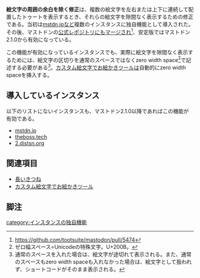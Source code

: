 '''絵文字の周囲の余白を除く修正'''は、複数の絵文字を左右または上下に連続して配置したトゥートを表示するとき、それらの絵文字を隙間なく表示するための修正である。当初は[[mstdn.jp]]など複数のインスタンスに独自機能として導入された。その後、マストドンの[[マストドン公式レポジトリ|公式レポジトリ]]にもマージされ<ref>https://github.com/tootsuite/mastodon/pull/5474</ref>、安定版ではマストドン2.1.0から有効になっている。

この機能が有効になっているインスタンスでも、実際に絵文字を隙間なく表示するためには、絵文字の区切りを通常のスペースではなくzero width space<ref>ゼロ幅スペース=Unicodeの特殊文字。U+200B。</ref>で記述する必要がある<ref>通常のスペースを入れた場合は、絵文字が途切れて表示される。また、通常のスペースもzero width spaceも入れなかった場合は、絵文字として扱われず、ショートコードがそのまま表示される。</ref>。[[カスタム絵文字でお絵かきツール]]は自動的にzero width spaceを挿入する。

==導入しているインスタンス==

以下のリストにないインスタンスも、マストドン2.1.0以降であればこの機能が有効である。

*[[mstdn.jp]]
*[[theboss.tech]]
*[[2.distsn.org]]

==関連項目==
*[[長いきつね]]
*[[カスタム絵文字でお絵かきツール]]

==脚注==
<references />

[[category:インスタンスの独自機能]]
{{DEFAULTSORT:えもしのしゆういのくうはくをのそくしゆうせい}}